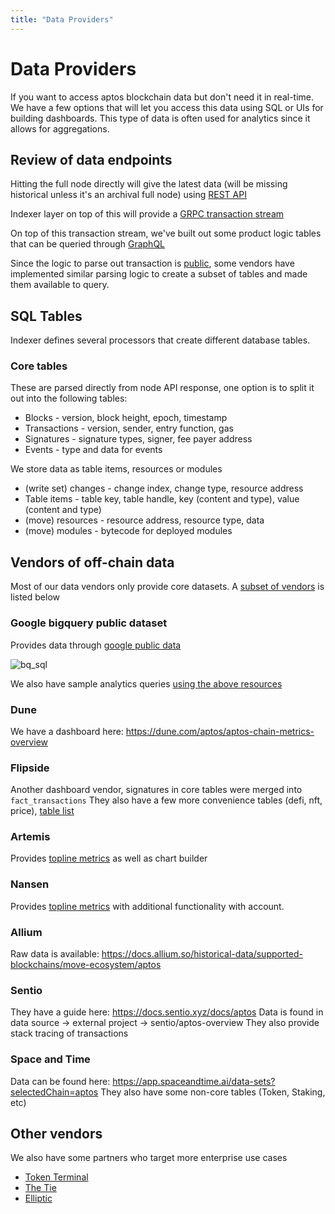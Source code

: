 ```yaml
---
title: "Data Providers"
---
```


# Data Providers

If you want to access aptos blockchain data but don't need it in real-time.
We have a few options that will let you access this data using SQL or UIs for building dashboards.
This type of data is often used for analytics since it allows for aggregations.

## Review of data endpoints

Hitting the full node directly will give the latest data (will be missing historical unless it's an archival full node) using [REST API](../apis.mdx#aptos-fullnode)

Indexer layer on top of this will provide a [GRPC transaction stream](../indexer/txn-stream/aptos-hosted-txn-stream)

On top of this transaction stream, we've built out some product logic tables that can be queried through [GraphQL](../indexer/)

Since the logic to parse out transaction is [public](https://github.com/aptos-labs/aptos-indexer-processors-v2), some vendors have implemented similar parsing logic to create a subset of tables and made them available to query.

## SQL Tables

Indexer defines several processors that create different database tables.

### Core tables

These are parsed directly from node API response, one option is to split it out into the following tables:

- Blocks - version, block height, epoch, timestamp
- Transactions - version, sender, entry function, gas
- Signatures - signature types, signer, fee payer address
- Events - type and data for events

We store data as table items, resources or modules

- (write set) changes - change index, change type, resource address
- Table items - table key, table handle, key (content and type), value (content and type)
- (move) resources - resource address, resource type, data
- (move) modules - bytecode for deployed modules

## Vendors of off-chain data

Most of our data vendors only provide core datasets.
A [subset of vendors](https://aptosfoundation.org/currents/aptos-on-chain-data-capabilities-with-dune-nansen-and-other-providers) is listed below

### Google bigquery public dataset

Provides data through [google public data](https://console.cloud.google.com/marketplace/product/bigquery-public-data/crypto-aptos-mainnet-us)

![bq_sql](/screenshots/bq_sql.png)

We also have sample analytics queries [using the above resources](https://github.com/aptos-labs/explorer/tree/main/analytics)

### Dune

We have a dashboard here: https://dune.com/aptos/aptos-chain-metrics-overview

### Flipside

Another dashboard vendor, signatures in core tables were merged into `fact_transactions`
They also have a few more convenience tables (defi, nft, price), [table list](https://flipsidecrypto.github.io/aptos-models/#!/overview)

### Artemis 

Provides [topline metrics](https://app.artemis.xyz/project/aptos) as well as chart builder

### Nansen

Provides [topline metrics](https://app.nansen.ai/macro/blockchains?chain=aptos) with additional functionality with account.

### Allium

Raw data is available: https://docs.allium.so/historical-data/supported-blockchains/move-ecosystem/aptos

### Sentio

They have a guide here: https://docs.sentio.xyz/docs/aptos
Data is found in data source -> external project  -> sentio/aptos-overview
They also provide stack tracing of transactions

### Space and Time

Data can be found here: https://app.spaceandtime.ai/data-sets?selectedChain=aptos
They also have some non-core tables (Token, Staking, etc)

## Other vendors

We also have some partners who target more enterprise use cases

- [Token Terminal](https://tokenterminal.com/resources/articles/aptos-data-partnership)
- [The Tie](https://www.thetie.io/insights/news/introducing-aptos-ecosystem-dashboard-and-on-chain-data/)
- [Elliptic](https://www.elliptic.co/media-center/elliptic-partners-with-aptos-foundation-as-a-data-integration-provider-to-offer-compliance-screening-and-risk-services-for-aptos-network)
